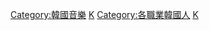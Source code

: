 {{Commonscat|Musicians from South Korea}}

[[Category:韓國音樂|Category:韓國音樂]]
[[Category:各國音樂家|K]]
[[Category:各職業韓國人|Category:各職業韓國人]]
[[Category:亞洲音樂家|K]]